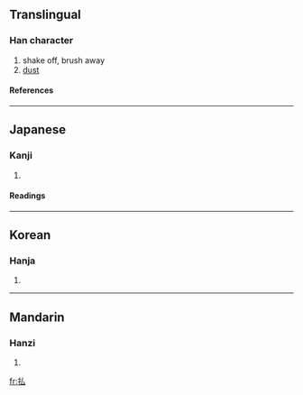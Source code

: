 {{see|拂}}

==Translingual==
===Han character===
{{Han char|rn=64|rad=手|as=02|sn=5|four=|canj=手戈 (QI), XX手戈 (XXQI)}}
# shake off, brush away
# [[dust]]
====References====
{{Han ref|kx=0417.131|dkj=11784|dj=0764.040|hdz=31828.020|uh=6255|ud=25173}}
----
==Japanese==
===Kanji===
{{ja-kanji|grade=c|rs=手02}}
# {{defn|Japanese}} 
====Readings====
{{ja-readings|on=[[ふつ]] (futsu), [[ほつ]] (hotsu)|kun=[[はらう]] (harau), [[はらい]] (harai)}}
----
==Korean==
===Hanja===
{{ko-hanja|hangeul=[[불]], [[필]]|eumhun=|rv=bul, pil|mr=pul, p'il|y=pul, phil}}
# {{defn|Korean}}
----
==Mandarin==
===Hanzi===
{{cmn-hanzi|pin=[[fú]] (fu2), [[gāng]] (gang1)|wg=fu<sup>2</sup>, kang<sup>1</sup>}}
# {{defn|Mandarin}}

[[fr:払]]